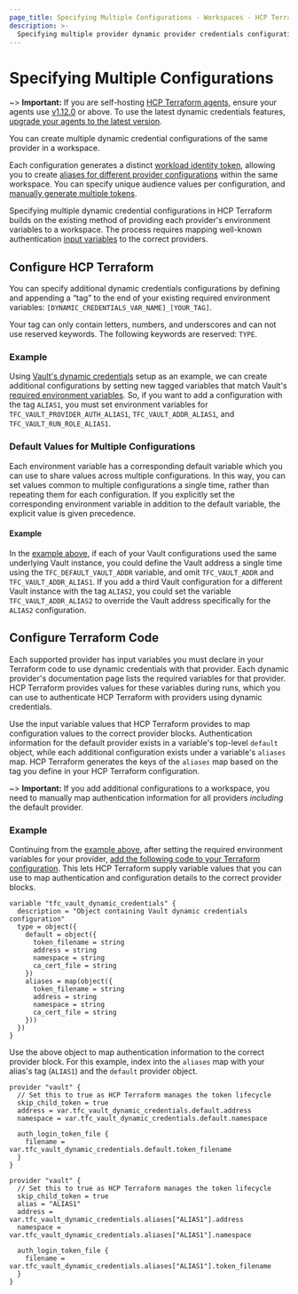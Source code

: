 ```yaml
---
page_title: Specifying Multiple Configurations - Workspaces - HCP Terraform
description: >-
  Specifying multiple provider dynamic provider credentials configurations for the same workspace.
---
```


# Specifying Multiple Configurations

~> **Important:** If you are self-hosting [HCP Terraform agents](/terraform/cloud-docs/agents), ensure your agents use [v1.12.0](/terraform/cloud-docs/agents/changelog#1-12-0-07-26-2023) or above. To use the latest dynamic credentials features, [upgrade your agents to the latest version](/terraform/cloud-docs/agents/changelog).

You can create multiple dynamic credential configurations of the same provider in a workspace.

Each configuration generates a distinct [workload identity token](/terraform/cloud-docs/workspaces/dynamic-provider-credentials/workload-identity-tokens), allowing you to create [aliases for different provider configurations](/terraform/language/providers/configuration#alias-multiple-provider-configurations) within the same workspace. You can specify unique audience values per configuration, and [manually generate multiple tokens](/terraform/cloud-docs/workspaces/dynamic-provider-credentials/manual-generation).

Specifying multiple dynamic credential configurations in HCP Terraform builds on the existing method of providing each provider's environment variables to a workspace. The process requires mapping well-known authentication [input variables](/terraform/language/values/variables) to the correct providers.

## Configure HCP Terraform

You can specify additional dynamic credentials configurations by defining and appending a “tag” to the end of your existing required environment variables: `[DYNAMIC_CREDENTIALS_VAR_NAME]_[YOUR_TAG]`.

Your tag can only contain letters, numbers, and underscores and can not use reserved keywords. The following keywords are reserved: `TYPE`.

### Example

Using [Vault's dynamic credentials](/terraform/cloud-docs/workspaces/dynamic-provider-credentials/vault-configuration) setup as an example, we can create additional configurations by setting new tagged variables that match Vault's [required environment variables](/terraform/cloud-docs/workspaces/dynamic-provider-credentials/vault-configuration#required-environment-variables). So, if you want to add a configuration with the tag `ALIAS1`, you must set environment variables for `TFC_VAULT_PROVIDER_AUTH_ALIAS1`, `TFC_VAULT_ADDR_ALIAS1`, and `TFC_VAULT_RUN_ROLE_ALIAS1`.

### Default Values for Multiple Configurations

Each environment variable has a corresponding default variable which you can use to share values across multiple configurations. In this way, you can set values common to multiple configurations a single time, rather than repeating them for each configuration. If you explicitly set the corresponding environment variable in addition to the default variable, the explicit value is given precedence.

#### Example

In the [example above](/terraform/cloud-docs/workspaces/dynamic-provider-credentials/specifying-multiple-configurations#example), if each of your Vault configurations used the same underlying Vault instance, you could define the Vault address a single time using the `TFC_DEFAULT_VAULT_ADDR` variable, and omit `TFC_VAULT_ADDR` and `TFC_VAULT_ADDR_ALIAS1`.  If you add a third Vault configuration for a different Vault instance with the tag `ALIAS2`, you could set the variable `TFC_VAULT_ADDR_ALIAS2` to override the Vault address specifically for the `ALIAS2` configuration.

## Configure Terraform Code

Each supported provider has input variables you must declare in your Terraform code to use dynamic credentials with that provider. Each dynamic provider's documentation page lists the required variables for that provider. HCP Terraform provides values for these variables during runs, which you can use to authenticate HCP Terraform with providers using dynamic credentials.

Use the input variable values that HCP Terraform provides to map configuration values to the correct provider blocks. Authentication information for the default provider exists in a variable's top-level `default` object, while each additional configuration exists under a variable's `aliases` map. HCP Terraform generates the keys of the `aliases` map based on the tag you define in your HCP Terraform configuration.

~> **Important:** If you add additional configurations to a workspace, you need to manually map authentication information for all providers *including* the default provider.

### Example

Continuing from the [example above](/terraform/cloud-docs/workspaces/dynamic-provider-credentials/specifying-multiple-configurations#example), after setting the required environment variables for your provider, [add the following code to your Terraform configuration](/terraform/cloud-docs/workspaces/dynamic-provider-credentials/vault-configuration#required-terraform-variable). This lets HCP Terraform supply variable values that you can use to map authentication and configuration details to the correct provider blocks.

```hcl
variable "tfc_vault_dynamic_credentials" {
  description = "Object containing Vault dynamic credentials configuration"
  type = object({
    default = object({
      token_filename = string
      address = string
      namespace = string
      ca_cert_file = string
    })
    aliases = map(object({
      token_filename = string
      address = string
      namespace = string
      ca_cert_file = string
    }))
  })
}
```

Use the above object to map authentication information to the correct provider block. For this example, index into the `aliases` map with your alias's tag (`ALIAS1`) and the `default` provider object.

```hcl
provider "vault" {
  // Set this to true as HCP Terraform manages the token lifecycle
  skip_child_token = true
  address = var.tfc_vault_dynamic_credentials.default.address
  namespace = var.tfc_vault_dynamic_credentials.default.namespace

  auth_login_token_file {
    filename = var.tfc_vault_dynamic_credentials.default.token_filename
  }
}

provider "vault" {
  // Set this to true as HCP Terraform manages the token lifecycle
  skip_child_token = true
  alias = "ALIAS1"
  address = var.tfc_vault_dynamic_credentials.aliases["ALIAS1"].address
  namespace = var.tfc_vault_dynamic_credentials.aliases["ALIAS1"].namespace

  auth_login_token_file {
    filename = var.tfc_vault_dynamic_credentials.aliases["ALIAS1"].token_filename
  }
}
```
